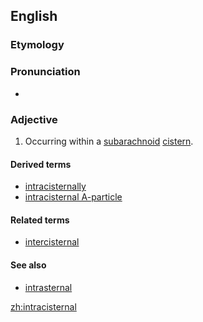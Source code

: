 ==English==

===Etymology===

{{prefix|intra|cisternal}}
===Pronunciation===
* {{IPA|ˌɪntrəsɪˈstɝnɔl}}

===Adjective===
{{en-adj|-}}

# {{medicine}} Occurring within a [[subarachnoid]] [[cistern]].

====Derived terms====
* [[intracisternally]]
* [[intracisternal A-particle]]

====Related terms====
* [[intercisternal]]

====See also====
* [[intrasternal]]

[[zh:intracisternal]]